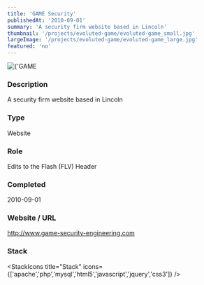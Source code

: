 ```yaml
---
title: 'GAME Security'
publishedAt: '2010-09-01'
summary: 'A security firm website based in Lincoln'
thumbnail: '/projects/evoluted-game/evoluted-game_small.jpg'
largeImage: '/projects/evoluted-game/evoluted-game_large.jpg'
featured: 'no'
---
```


<div className="relative w-full h-[400px] sm:h-[600px] md:h-[760px] lg:h-[920px]">
  <Image
    alt={'GAME Security'}
    src={'/projects/evoluted-game/evoluted-game.jpg'}
    sizes="(max-width: 640px) 100%, 100%"
    fill={true}
    priority
    style={{
      objectFit: 'contain'
    }}
  />
</div>

### Description

A security firm website based in Lincoln


### Type

Website

### Role

Edits to the Flash (FLV) Header

### Completed
2010-09-01

### Website / URL
http://www.game-security-engineering.com


### Stack

<StackIcons
  title="Stack"
  icons={['apache','php','mysql','html5','javascript','jquery','css3']}
  />
